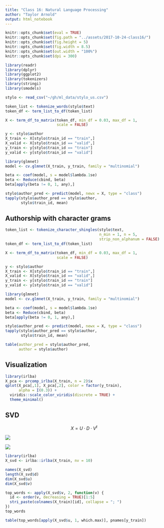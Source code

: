 ```yaml
---
title: "Class 16: Natural Language Processing"
author: "Taylor Arnold"
output: html_notebook
---
```


```r
knitr::opts_chunk$set(eval = TRUE)
knitr::opts_chunk$set(fig.path = "../assets/2017-10-24-class16/")
knitr::opts_chunk$set(fig.height = 5)
knitr::opts_chunk$set(fig.width = 8.5)
knitr::opts_chunk$set(out.width = "100%")
knitr::opts_chunk$set(dpi = 300)
```

```r
library(readr)
library(dplyr)
library(ggplot2)
library(tokenizers)
library(stringi)
library(smodels)
```

```r
stylo <- read_csv("~/gh/ml_data/stylo_us.csv")
```


```r
token_list <- tokenize_words(stylo$text)
token_df <- term_list_to_df(token_list)

X <- term_df_to_matrix(token_df, min_df = 0.03, max_df = 1,
                       scale = FALSE)

y <- stylo$author
X_train <- X[stylo$train_id == "train",]
X_valid <- X[stylo$train_id == "valid",]
y_train <- y[stylo$train_id == "train"]
y_valid <- y[stylo$train_id == "valid"]

library(glmnet)
model <- cv.glmnet(X_train, y_train, family = "multinomial")
```



```r
beta <- coef(model, s = model$lambda.1se)
beta <- Reduce(cbind, beta)
beta[apply(beta != 0, 1, any),]
```

```r
stylo$author_pred <- predict(model, newx = X, type = "class")
tapply(stylo$author_pred == stylo$author,
       stylo$train_id, mean)
```


## Authorship with character grams


```r
token_list <- tokenize_character_shingles(stylo$text,
                                          n_min = 1, n = 5,
                                          strip_non_alphanum = FALSE)
token_df <- term_list_to_df(token_list)

X <- term_df_to_matrix(token_df, min_df = 0.03, max_df = 1,
                       scale = FALSE)

y <- stylo$author
X_train <- X[stylo$train_id == "train",]
X_valid <- X[stylo$train_id == "valid",]
y_train <- y[stylo$train_id == "train"]
y_valid <- y[stylo$train_id == "valid"]

library(glmnet)
model <- cv.glmnet(X_train, y_train, family = "multinomial")
```

```r
beta <- coef(model, s = model$lambda.1se)
beta <- Reduce(cbind, beta)
beta[apply(beta != 0, 1, any),]
```

```r
stylo$author_pred <- predict(model, newx = X, type = "class")
tapply(stylo$author_pred == stylo$author,
       stylo$train_id, mean)
```

```r
table(author_pred = stylo$author_pred,
      author = stylo$author)
```




## Visualization

```r
library(irlba)
X_pca <- prcomp_irlba(X_train, n = 2)$x
qplot(X_pca[,1], X_pca[,2], color = factor(y_train),
      alpha = I(0.3)) +
  viridis::scale_color_viridis(discrete = TRUE) +
  theme_minimal()
```

## SVD


$$ X = U \cdot D \cdot V^t $$


![](img/tm.jpg)


![](img/svd_fb.png)




```r
library(irlba)
X_svd <- irlba::irlba(X_train, nv = 10)

names(X_svd)
length(X_svd$d)
dim(X_svd$u)
dim(X_svd$v)
```

```r
top_words <- apply(X_svd$v, 2, function(v) {
  id <- order(v, decreasing = TRUE)[1:5]
  stri_paste(colnames(X_train)[id], collapse = "; ")
})
top_words
```

```r
table(top_words[apply(X_svd$u, 1, which.max)], pnames[y_train])
```


